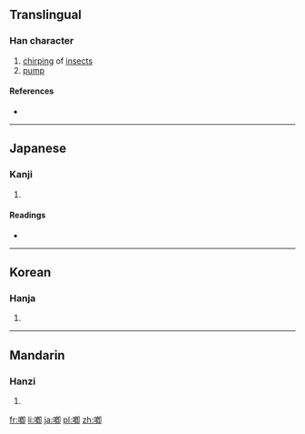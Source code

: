 {{also|唧|卿}}
==Translingual==

===Han character===
{{Han char|rn=30|rad=口|as=09|sn=12|four=|canj=口竹心中 (RHPL)|ids=⿰[[口]][[卽]]}}

# [[chirp]]ing of [[insect]]s
# [[pump]]

====References====
* {{Han ref|kx=0199.120|dkj=03961|dj=0421.040|hdz=10657.031|uh=559E|ud=21918}}

----

==Japanese==

===Kanji===
{{ja-kanji|grade=|rs=口09}}

# {{defn|lang=ja|sort=口09}}

====Readings====
* {{ja-readings|on=[[そく]] (soku), [[しょく]] (shoku)|kun=[[かこつ]] (kakotsu)}}

----

==Korean==

===Hanja===
{{ko-hanja|hangeul=[[즐]], [[직]]|rv=jeul, jik|mr=chŭl, chik}}

# {{defn|lang=ko|sort=口09}}

----

==Mandarin==

===Hanzi===
{{cmn-hanzi|pin=[[jī]] ([[ji1]])|wg=chi<sup>1</sup>}}

# {{defn|lang=cmn|sort=口09}}

[[fr:喞]]
[[li:喞]]
[[ja:喞]]
[[pl:喞]]
[[zh:喞]]